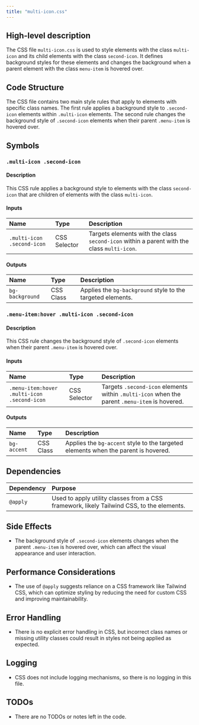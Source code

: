 ```yaml
---
title: "multi-icon.css"
---
```


## High-level description
The CSS file `multi-icon.css` is used to style elements with the class `multi-icon` and its child elements with the class `second-icon`. It defines background styles for these elements and changes the background when a parent element with the class `menu-item` is hovered over.

## Code Structure
The CSS file contains two main style rules that apply to elements with specific class names. The first rule applies a background style to `.second-icon` elements within `.multi-icon` elements. The second rule changes the background style of `.second-icon` elements when their parent `.menu-item` is hovered over.

## Symbols

### `.multi-icon .second-icon`
#### Description
This CSS rule applies a background style to elements with the class `second-icon` that are children of elements with the class `multi-icon`.

#### Inputs
| Name | Type | Description |
|:-----|:-----|:------------|
| `.multi-icon .second-icon` | CSS Selector | Targets elements with the class `second-icon` within a parent with the class `multi-icon`. |

#### Outputs
| Name | Type | Description |
|:-----|:-----|:------------|
| `bg-background` | CSS Class | Applies the `bg-background` style to the targeted elements. |

### `.menu-item:hover .multi-icon .second-icon`
#### Description
This CSS rule changes the background style of `.second-icon` elements when their parent `.menu-item` is hovered over.

#### Inputs
| Name | Type | Description |
|:-----|:-----|:------------|
| `.menu-item:hover .multi-icon .second-icon` | CSS Selector | Targets `.second-icon` elements within `.multi-icon` when the parent `.menu-item` is hovered. |

#### Outputs
| Name | Type | Description |
|:-----|:-----|:------------|
| `bg-accent` | CSS Class | Applies the `bg-accent` style to the targeted elements when the parent is hovered. |

## Dependencies
| Dependency | Purpose |
|:-----------|:--------|
| `@apply` | Used to apply utility classes from a CSS framework, likely Tailwind CSS, to the elements. |

## Side Effects
- The background style of `.second-icon` elements changes when the parent `.menu-item` is hovered over, which can affect the visual appearance and user interaction.

## Performance Considerations
- The use of `@apply` suggests reliance on a CSS framework like Tailwind CSS, which can optimize styling by reducing the need for custom CSS and improving maintainability.

## Error Handling
- There is no explicit error handling in CSS, but incorrect class names or missing utility classes could result in styles not being applied as expected.

## Logging
- CSS does not include logging mechanisms, so there is no logging in this file.

## TODOs
- There are no TODOs or notes left in the code.